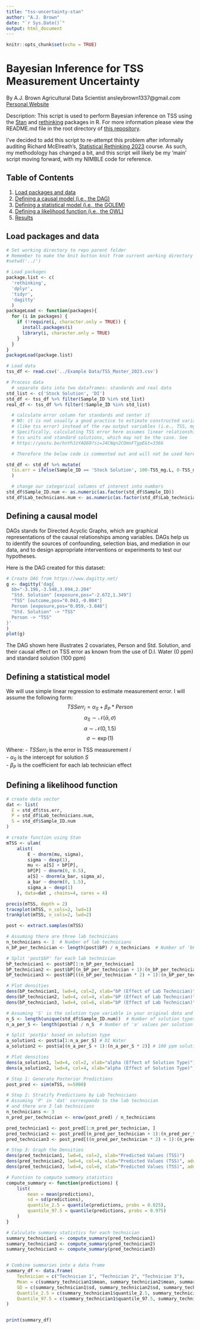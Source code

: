 ```yaml
---
title: "tss-uncertainty-stan"
author: "A.J. Brown"
date: "`r Sys.Date()`"
output: html_document
---
```


```r
knitr::opts_chunk$set(echo = TRUE)
```

# Bayesian Inference for TSS Measurement Uncertainty
By A.J. Brown
Agricultural Data Scientist
ansleybrown1337@gmail.com
[Personal Website](https://sites.google.com/view/ansleyjbrown/)

Description: This script is used to perform Bayesian inference on TSS using
the [Stan](https://mc-stan.org/rstan/) and [rethinking](https://github.com/rmcelreath/stat_rethinking_2023) 
packages in R. For more information please view the README.md file
in the root directory of [this repository](https://github.com/ansleybrown1337/bayes-tss-uncertainty).

I've decided to add this script to re-attempt this problem after informally 
auditing Richard McElreath's, [Statistical Rethinking 2023](https://www.youtube.com/playlist?list=PLDcUM9US4XdPz-KxHM4XHt7uUVGWWVSus) course. As such, my methodology has changed a bit, and this script will likely be my 'main' script moving forward, with my NIMBLE code for reference.

## Table of Contents
1. [Load packages and data](#load-packages-and-data)
2. [Defining a causal model (i.e., the DAG)](#defining-a-causal-model)
3. [Defining a statistical model (i.e., the GOLEM)](#defining-a-statistical-model)
4. [Defining a likelihood function (i.e., the OWL)](#defining-a-likelihood-function)
5. [Results](#results)

## Load packages and data
```r
# Set working directory to repo parent folder
# Remember to make the knit button knit from current working directory
#setwd('../')
```

```r

# Load packages
package.list <- c(
  'rethinking',
  'dplyr',
  'tidyr',
  'dagitty'
  )
packageLoad <- function(packages){
  for (i in packages) {
    if (!require(i, character.only = TRUE)) {
      install.packages(i)
      library(i, character.only = TRUE)
    }
  }
}
packageLoad(package.list)
```

```r
# Load data
tss_df <- read.csv('../Example Data/TSS_Master_2023.csv')
```

```r
# Process data
  # separate data into two dataframes: standards and real data
std_list <- c('Stock Solution', 'DI')
std_df <- tss_df %>% filter(Sample_ID %in% std_list)
real_df <- tss_df %>% filter(!Sample_ID %in% std_list)

  # calculate error column for standards and center it
  # NO: it is not usually a good practice to estimate constructed variables
  # (like tss error) instead of the raw output variables (i.e., TSS, mg/L).
  # Specifically, calculating TSS error here assumes linear relationship between
  # tss units and standard solutions, which may not be the case. See
  # https://youtu.be/hnYhJzYAQ60?si=J4CNqn2COmnFTgpE&t=3366

  # Therefore the below code is commented out and will not be used here.

std_df <- std_df %>% mutate(
  tss.err = ifelse(Sample_ID == 'Stock Solution', 100-TSS_mg.L, 0-TSS_mg.L)
  )

  # change our categorical columns of interest into numbers
std_df$Sample_ID.num <- as.numeric(as.factor(std_df$Sample_ID))
std_df$Lab_technicians.num <- as.numeric(as.factor(std_df$Lab_technicians))


```


## Defining a causal model
DAGs stands for Directed Acyclic Graphs, which are graphical representations of the causal relationships among variables. DAGs help us to identify the sources of confounding, selection bias, and mediation in our data, and to design appropriate interventions or experiments to test our hypotheses.

Here is the DAG created for this dataset:
```r
# Create DAG from https://www.dagitty.net/
g <- dagitty('dag{
  bb="-3.196,-3.548,3.094,2.204"
  "Std. Solution" [exposure,pos="-2.672,1.349"]
  "TSS" [outcome,pos="0.043,-0.004"]
  Person [exposure,pos="0.059,-3.048"]
  "Std. Solution" -> "TSS"
  Person -> "TSS"
}'
)
plot(g)
```
The DAG shown here illustrates 2 covariates, Person and Std. Solution, and their causal effect on TSS error as known from the use of D.I. Water (0 ppm) and standard solution (100 ppm)

## Defining a statistical model
We will use simple linear regression to estimate measurement error. I will
assume the following form:
$$ TSSerr_{i} = \alpha_S + \beta_{P} * Person $$
$$ \alpha_S \sim \mathcal{N}(\bar{\alpha}, \sigma) $$
$$ \alpha \sim \mathcal{N}(0, 1.5)$$
$$ \sigma \sim \exp(1)$$

Where:
- $TSSerr_{i}$ is the error in TSS measurement $i$ <br/>
- $\alpha_S$ is the intercept for solution $S$ <br/>
- $\beta_{P}$ is the coefficient for each lab technician effect <br/>

## Defining a likelihood function

```r
# create data vector
dat <- list(
  E = std_df$tss.err,
  P = std_df$Lab_technicians.num,
  S = std_df$Sample_ID.num
)

# create function using Stan
mTSS <- ulam( 
    alist(
        E ~ dnorm(mu, sigma),
        sigma ~ dexp(1),
        mu <- a[S] + bP[P],
        bP[P] ~ dnorm(0, 0.5),
        a[S] ~ dnorm(a_bar, sigma_a),
        a_bar ~ dnorm(0, 1.5),
        sigma_a ~ dexp(1)
    ), data=dat , chains=4, cores = 4)
```

```r
precis(mTSS, depth = 2)
traceplot(mTSS, n_cols=2, lwd=1)
trankplot(mTSS, n_cols=2, lwd=2)
```

```r
post <- extract.samples(mTSS)
```

```r
# Assuming there are three lab technicians
n_technicians <- 3  # Number of lab technicians
n_bP_per_technician <- length(post$bP) / n_technicians  # Number of 'bP' values per technician

# Split 'post$bP' for each lab technician
bP_technician1 <- post$bP[1:n_bP_per_technician]
bP_technician2 <- post$bP[(n_bP_per_technician + 1):(n_bP_per_technician * 2)]
bP_technician3 <- post$bP[((n_bP_per_technician * 2) + 1):(n_bP_per_technician * 3)]

# Plot densities
dens(bP_technician1, lwd=4, col=2, xlab="bP (Effect of Lab Technician)")
dens(bP_technician2, lwd=4, col=4, xlab="bP (Effect of Lab Technician)", add=TRUE)
dens(bP_technician3, lwd=4, col=6, xlab="bP (Effect of Lab Technician)", add=TRUE)
```


```r
# Assuming 'S' is the solution type variable in your original data and has two levels
n_S <- length(unique(std_df$Sample_ID.num))  # Number of solution types
n_a_per_S <- length(post$a) / n_S  # Number of 'a' values per solution type

# Split 'post$a' based on solution type
a_solution1 <- post$a[1:n_a_per_S] # DI Water
a_solution2 <- post$a[(n_a_per_S + 1):(n_a_per_S * 2)] # 100 ppm solution

# Plot densities
dens(a_solution1, lwd=4, col=2, xlab="alpha (Effect of Solution Type)")
dens(a_solution2, lwd=4, col=4, xlab="alpha (Effect of Solution Type)", add=TRUE)

```

```r
# Step 1: Generate Posterior Predictions
post_pred <- sim(mTSS, n=5000)

# Step 2: Stratify Predictions by Lab Technicians
# Assuming 'P' in 'dat' corresponds to the lab technician
# and there are 3 lab technicians
n_technicians <- 3
n_pred_per_technician <- nrow(post_pred) / n_technicians

pred_technician1 <- post_pred[1:n_pred_per_technician, ]
pred_technician2 <- post_pred[(n_pred_per_technician + 1):(n_pred_per_technician * 2), ]
pred_technician3 <- post_pred[((n_pred_per_technician * 2) + 1):(n_pred_per_technician * 3), ]

# Step 3: Graph the Densities
dens(pred_technician1, lwd=4, col=2, xlab="Predicted Values (TSS)")
dens(pred_technician2, lwd=4, col=4, xlab="Predicted Values (TSS)", add=TRUE)
dens(pred_technician3, lwd=4, col=6, xlab="Predicted Values (TSS)", add=TRUE)

```

```r
# Function to compute summary statistics
compute_summary <- function(predictions) {
    list(
        mean = mean(predictions),
        sd = sd(predictions),
        quantile_2.5 = quantile(predictions, probs = 0.025),
        quantile_97.5 = quantile(predictions, probs = 0.975)
    )
}

# Calculate summary statistics for each technician
summary_technician1 <- compute_summary(pred_technician1)
summary_technician2 <- compute_summary(pred_technician2)
summary_technician3 <- compute_summary(pred_technician3)


# Combine summaries into a data frame
summary_df <- data.frame(
    Technician = c("Technician 1", "Technician 2", "Technician 3"),
    Mean = c(summary_technician1$mean, summary_technician2$mean, summary_technician3$mean),
    SD = c(summary_technician1$sd, summary_technician2$sd, summary_technician3$sd),
    Quantile_2.5 = c(summary_technician1$quantile_2.5, summary_technician2$quantile_2.5, summary_technician3$quantile_2.5),
    Quantile_97.5 = c(summary_technician1$quantile_97.5, summary_technician2$quantile_97.5, summary_technician3$quantile_97.5)
)


print(summary_df)

```
